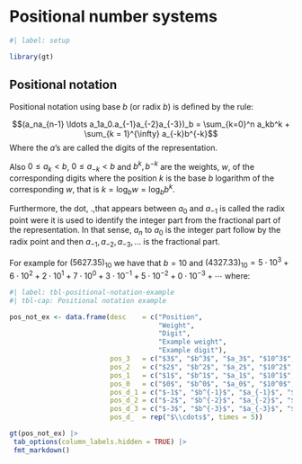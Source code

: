 # Positional number systems

```r
#| label: setup

library(gt)
```

::: {#def-positional-notation}

## Positional notation

Positional notation using base $b$ (or radix $b$) is defined by the rule:

$$(a_na_{n-1} \ldots a_1a_0.a_{-1}a_{-2}a_{-3})_b = \sum_{k=0}^n a_kb^k + \sum_{k = 1}^{\infty} a_{-k}b^{-k}$$
Where the $a$'s are called the digits of the representation.

Also $0 \leq a_k < b$, $0 \leq a_{-k} < b$ and $b^k, b^{-k}$ are the weights, $w$, of the corresponding digits where the position $k$ is the base $b$ logarithm of the corresponding $w$, that is $k = \log_b w = \log_b b^k$. 

Furthermore, the dot, $.$,that appears between $a_0$ and $a_{-1}$ is called the radix point were it is used to identify the integer part from the fractional part of the representation. In that sense, $a_n$ to $a_0$ is the integer part follow by the radix point and then $a_{-1}, a_{-2}, a_{-3}, \ldots$ is the fractional part.

:::

For example for $(5627.35)_{10}$ we have that $b=10$ and $(4327.33)_{10} = 5 \cdot 10^3 + 6 \cdot 10^2 + 2 \cdot 10^1 + 7 \cdot 10^0 + 3 \cdot 10^{-1} + 5 \cdot 10^{-2} + 0 \cdot 10^{-3} + \cdots$ where:

```r
#| label: tbl-positional-notation-example
#| tbl-cap: Positional notation example

pos_not_ex <- data.frame(desc    = c("Position",
                                     "Weight",
                                     "Digit",
                                     "Example weight",
                                     "Example digit"),
                         pos_3   = c("$3$", "$b^3$", "$a_3$", "$10^3$", "5"),
                         pos_2   = c("$2$", "$b^2$", "$a_2$", "$10^2$", "6"),
                         pos_1   = c("$1$", "$b^1$", "$a_1$", "$10^1$", "2"),
                         pos_0   = c("$0$", "$b^0$", "$a_0$", "$10^0$", "7"),
                         pos_d_1 = c("$-1$", "$b^{-1}$", "$a_{-1}$", "$10^{-1}$", "3"),
                         pos_d_2 = c("$-2$", "$b^{-2}$", "$a_{-2}$", "$10^{-2}$", "5"),
                         pos_d_3 = c("$-3$", "$b^{-3}$", "$a_{-3}$", "$10^{-3}$", "0"),
                         pos_d_  = rep("$\\cdots$", times = 5))

gt(pos_not_ex) |> 
 tab_options(column_labels.hidden = TRUE) |> 
 fmt_markdown()
```
